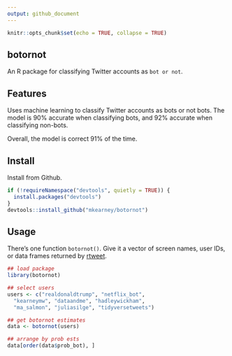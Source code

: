 ```yaml
---
output: github_document
---
```


```r
knitr::opts_chunk$set(echo = TRUE, collapse = TRUE)
```

## botornot

An R package for classifying Twitter accounts as `bot or not`.

## Features

Uses machine learning to classify Twitter accounts as bots or not bots. The model is 90% accurate when classifying bots, and 92% accurate when classifying non-bots.

Overall, the model is correct 91% of the time. 

## Install

Install from Github.

```r
if (!requireNamespace("devtools", quietly = TRUE)) {
  install.packages("devtools")
}
devtools::install_github("mkearney/botornot")
```

## Usage

There's one function `botornot()`. Give it a vector of screen names, user IDs, or data frames returned by [rtweet](http://rtweet.info).

```r
## load package
library(botornot)

## select users
users <- c("realdonaldtrump", "netflix_bot",
  "kearneymw", "dataandme", "hadleywickham",
  "ma_salmon", "juliasilge", "tidyversetweets")

## get botornot estimates
data <- botornot(users)

## arrange by prob ests
data[order(data$prob_bot), ]
```
